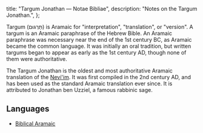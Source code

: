   title: "Targum Jonathan — Notae Bibliae",
  description: "Notes on the Targum Jonathan.",
};

<Initial text="Targum Jonathan" />

Targum (תַּרְגּוּם) is Aramaic for "interpretation", "translation", or "version". A targum is an Aramaic paraphrase of the Hebrew Bible. An Aramaic paraphrase was necessary near the end of the 1st century BC, as Aramaic became the common language. It was initially an oral tradition, but written targums began to appear as early as the 1st century AD, though none of them were authoritative.

The Targum Jonathan is the oldest and most authoritative Aramaic translation of the [Nevi'im](/bible/old-testament/jewish-order/neviim). It was first compiled in the 2nd century AD, and has been used as the standard Aramaic translation ever since. It is attributed to Jonathan ben Uzziel, a famous rabbinic sage.

## Languages

* [Biblical Aramaic](/bible/languages/biblical-aramaic)
